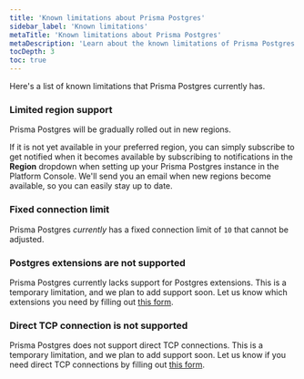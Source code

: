```yaml
---
title: 'Known limitations about Prisma Postgres'
sidebar_label: 'Known limitations'
metaTitle: 'Known limitations about Prisma Postgres'
metaDescription: 'Learn about the known limitations of Prisma Postgres.'
tocDepth: 3
toc: true
---
```


Here's a list of known limitations that Prisma Postgres currently has. 

### Limited region support

Prisma Postgres will be gradually rolled out in new regions.

 If it is not yet available in your preferred region, you can simply subscribe to get notified when it becomes available by subscribing to notifications in the **Region** dropdown when setting up your Prisma Postgres instance in the Platform Console. We'll send you an email when new regions become available, so you can easily stay up to date.

### Fixed connection limit

Prisma Postgres _currently_ has a fixed connection limit of `10` that cannot be adjusted. 

### Postgres extensions are not supported

Prisma Postgres currently lacks support for Postgres extensions. This is a temporary limitation, and we plan to add support soon. Let us know which extensions you need by filling out [this form](https://pris.ly/i-want-extensions).

### Direct TCP connection is not supported

Prisma Postgres does not support direct TCP connections. This is a temporary limitation, and we plan to add support soon. Let us know if you need direct TCP connections by filling out [this form](https://pris.ly/i-want-tcp).